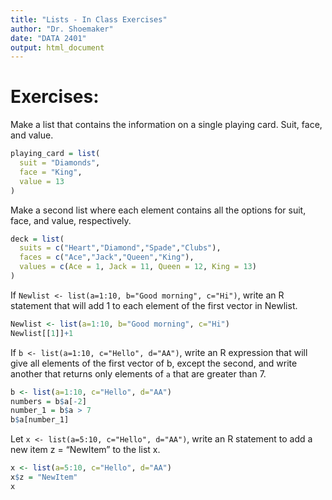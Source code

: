```yaml
---
title: "Lists - In Class Exercises"
author: "Dr. Shoemaker"
date: "DATA 2401"
output: html_document
---
```


# Exercises: 

Make a list that contains the information on a single playing card. Suit, face, and value. 

```r
playing_card = list(
  suit = "Diamonds",
  face = "King",
  value = 13
)

```


Make a second list where each element contains all the options for suit, face, and value, respectively. 

```r
deck = list(
  suits = c("Heart","Diamond","Spade","Clubs"),
  faces = c("Ace","Jack","Queen","King"),
  values = c(Ace = 1, Jack = 11, Queen = 12, King = 13)
)

```


If `Newlist <- list(a=1:10, b="Good morning", c="Hi")`, write an R statement that will add 1 to each element of the first vector in Newlist.

```r
Newlist <- list(a=1:10, b="Good morning", c="Hi")
Newlist[[1]]+1

```

If `b <- list(a=1:10, c="Hello", d="AA")`, write an R expression that will give all elements of the first vector of b, except the second, and write another that returns only elements of `a` that are greater than 7.

```r
b <- list(a=1:10, c="Hello", d="AA")
numbers = b$a[-2]
number_1 = b$a > 7
b$a[number_1]

```

Let `x <- list(a=5:10, c="Hello", d="AA")`, write an R statement to add a new item z = "NewItem" to the list x.

```r
x <- list(a=5:10, c="Hello", d="AA") 
x$z = "NewItem"
x
```
